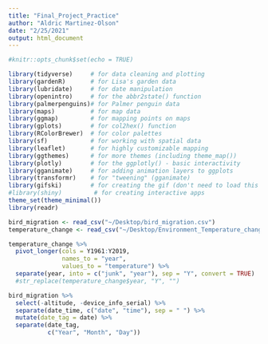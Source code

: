 ```yaml
---
title: "Final_Project_Practice"
author: "Aldric Martinez-Olson"
date: "2/25/2021"
output: html_document
---
```


```r
#knitr::opts_chunk$set(echo = TRUE)
```

```r
library(tidyverse)     # for data cleaning and plotting
library(gardenR)       # for Lisa's garden data
library(lubridate)     # for date manipulation
library(openintro)     # for the abbr2state() function
library(palmerpenguins)# for Palmer penguin data
library(maps)          # for map data
library(ggmap)         # for mapping points on maps
library(gplots)        # for col2hex() function
library(RColorBrewer)  # for color palettes
library(sf)            # for working with spatial data
library(leaflet)       # for highly customizable mapping
library(ggthemes)      # for more themes (including theme_map())
library(plotly)        # for the ggplotly() - basic interactivity
library(gganimate)     # for adding animation layers to ggplots
library(transformr)    # for "tweening" (gganimate)
library(gifski)        # for creating the gif (don't need to load this library every time,but need it installed)
#library(shiny)         # for creating interactive apps
theme_set(theme_minimal())
library(readr)
```

```r
bird_migration <- read_csv("~/Desktop/bird_migration.csv")
temperature_change <- read_csv("~/Desktop/Environment_Temperature_change_E_All_Data_NOFLAG.csv")
```

```r
temperature_change %>% 
  pivot_longer(cols = Y1961:Y2019, 
               names_to = "year", 
               values_to = "temperature") %>% 
  separate(year, into = c("junk", "year"), sep = "Y", convert = TRUE)
  #str_replace(temperature_change$year, "Y", "")
```

```r
bird_migration %>% 
  select(-altitude, -device_info_serial) %>% 
  separate(date_time, c("date", "time"), sep = " ") %>% 
  mutate(date_tag = date) %>% 
  separate(date_tag,
           c("Year", "Month", "Day"))
```

